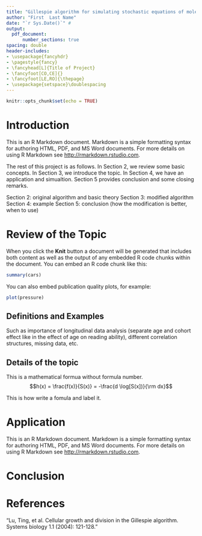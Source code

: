 ```yaml
---
title: "Gillespie algorithm for simulating stochastic equations of molecular reactions"
author: "First  Last Name"
date: "`r Sys.Date()`" #  
output:
  pdf_document:
      number_sections: true
spacing: double
header-includes:
- \usepackage{fancyhdr}
- \pagestyle{fancy}
- \fancyhead[L]{Title of Project}
- \fancyfoot[CO,CE]{}
- \fancyfoot[LE,RO]{\thepage}
- \usepackage{setspace}\doublespacing
---
```


```{=tex}
\newpage 
\tableofcontents 
\newpage
```


```r
knitr::opts_chunk$set(echo = TRUE)
```


\newpage 

# Introduction
This is an R Markdown document. Markdown is a simple formatting syntax for authoring HTML, PDF, and 
MS Word documents. For more details on using R Markdown see <http://rmarkdown.rstudio.com>.



The rest of this project is as follows. In Section 2, we review some basic concepts. 
In Section 3, we introduce the topic. In Section 4, we have an application and simualtion. 
Section 5 provides conclusion and some closing remarks. 

Section 2: original algorithm and basic theory
Section 3: modified algorithm
Section 4: example
Section 5: conclusion (how the modification is better, when to use)


# Review of the Topic

When you click the **Knit** button a document will be generated that includes both content as well 
as the output of any embedded R code chunks within the document. You can embed an R code chunk like 
this:

```r
summary(cars)
```



You can also embed publication quality plots, for example:

```r
plot(pressure)
```



## Definitions and Examples
Such as importance of longitudinal data analysis (separate age and cohort effect like in the effect of age on reading ability), different correlation structures, missing data, etc.



## Details of the topic
This is a mathematical formua without formula number.
$$h(x) = \frac{f(x)}{S(x)} = -\frac{d \log[S(x])}{\rm dx}$$
 
 
This is how write a fomula and label it. 
\begin{align}
\label{eq2}
S(x) = \exp[-H(x)] = \exp[-\int_0^x h(u) {\rm d}u]
\end{align}

 

# Application
This is an R Markdown document. Markdown is a simple formatting syntax for authoring HTML, PDF, and 
MS Word documents. For more details on using R Markdown see <http://rmarkdown.rstudio.com>.




\begin{table}[!htp]
\small
\caption{This is a caption.}
\begin{center}
\begin{tabular}{|c|cc|}
\hline
& {Placebo}   &  {Treatment}       \\ \cline{1-3}  
Method& {Est} (SE)    &{Est} (SE) \\    %  95\% CI \hspace{0.5cm}  95\% CI 
\hline
\scriptsize{Method 1 } & ??? (???)     & ??? (???)      \\   %   (???, ???) \hspace{0.25cm} (???, ???)
\scriptsize{Method 2}  &  ??? (???)     &  ??? (???)     \\  %  (???,  ???)  \hspace{0.25cm}  (???, ???)
\hline
\end{tabular}
\label{tab: 2.3}
\end{center}
\end{table}

# Conclusion 

# References
"Lu, Ting, et al. Cellular growth and division in the Gillespie algorithm. Systems biology 1.1 (2004):
121-128."